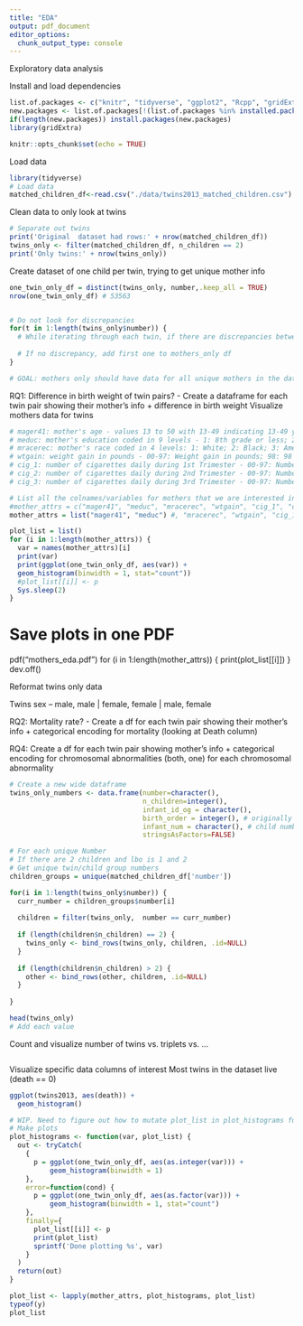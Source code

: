 ```yaml
---
title: "EDA"
output: pdf_document
editor_options: 
  chunk_output_type: console
---
```


Exploratory data analysis

Install and load dependencies
```r
list.of.packages <- c("knitr", "tidyverse", "ggplot2", "Rcpp", "gridExtra")
new.packages <- list.of.packages[!(list.of.packages %in% installed.packages()[,"Package"])]
if(length(new.packages)) install.packages(new.packages)
library(gridExtra)
```

```r
knitr::opts_chunk$set(echo = TRUE)
```

Load data
```r
library(tidyverse)
# Load data
matched_children_df<-read.csv("./data/twins2013_matched_children.csv")
```

Clean data to only look at twins
```r
# Separate out twins
print('Original  dataset had rows:' + nrow(matched_children_df))
twins_only <- filter(matched_children_df, n_children == 2)
print('Only twins:' + nrow(twins_only))
```

Create dataset of one child per twin, trying to get unique mother info
```r
one_twin_only_df = distinct(twins_only, number,.keep_all = TRUE)
nrow(one_twin_only_df) # 53563


# Do not look for discrepancies
for(t in 1:length(twins_only$number)) {
  # While iterating through each twin, if there are discrepancies between mothers data, random choose which row of data to use
  
  # If no discrepancy, add first one to mothers_only df
}

# GOAL: mothers only should have data for all unique mothers in the dataset, easy for us to create bar charts giving an overview of the mothers health
```

RQ1: Difference in birth weight of twin pairs? - Create a dataframe for each twin pair showing their mother's info + difference in birth weight
Visualize mothers data for twins
```r
# mager41: mother's age - values 13 to 50 with 13-49 indicating 13-49 years old, 50 indicating 50-64 years old
# meduc: mother's education coded in 9 levels - 1: 8th grade or less; 2: 9th through 12th grade with no diploma; 3: High school graduate or GED completed; 4: Some college credit, but not a degree; 5: Associate degree (AA,AS); 6: Bachelor’s degree (BA, AB, BS); 7: Master’s degree (MA, MS, MEng, MEd, MSW, MBA); 8: Doctorate (PhD, EdD) or Professional Degree (MD, DDS, DVM, LLB, JD); 9: Unknown
# mracerec: mother's race coded in 4 levels: 1: White; 2: Black; 3: American Indian / Alaskan Native; 4: Asian / Pacific Islander
# wtgain: weight gain in pounds - 00-97: Weight gain in pounds; 98: 98 pounds and over; 99: Unknown or not stated
# cig_1: number of cigarettes daily during 1st Trimester - 00-97: Number of cigarettes daily; 98: 98 or more cigarettes daily; 99: Unknown or not stated   
# cig_2: number of cigarettes daily during 2nd Trimester - 00-97: Number of cigarettes daily; 98: 98 or more cigarettes daily; 99: Unknown or not stated
# cig_3: number of cigarettes daily during 3rd Trimester - 00-97: Number of cigarettes daily; 98: 98 or more cigarettes daily; 99: Unknown or not stated

# List all the colnames/variables for mothers that we are interested in
#mother_attrs = c("mager41", "meduc", "mracerec", "wtgain", "cig_1", "cig_2", "cig_3")
mother_attrs = list("mager41", "meduc") #, "mracerec", "wtgain", "cig_1", "cig_2", "cig_3")

plot_list = list()
for (i in 1:length(mother_attrs)) {
  var = names(mother_attrs)[i]
  print(var)
  print(ggplot(one_twin_only_df, aes(var)) +
  geom_histogram(binwidth = 1, stat="count"))
  #plot_list[[i]] <- p
  Sys.sleep(2)
}


```

# Save plots in one PDF
pdf("mothers_eda.pdf")
for (i in 1:length(mother_attrs)) {
    print(plot_list[[i]])
}
dev.off()

  
Reformat twins only data

Twins sex -- male, male | female, female | male, female

RQ2: Mortality rate? - Create  a df for each twin pair showing their mother's info + categorical encoding for mortality (looking at Death column)

RQ4: Create a df for each twin pair showing mother's info + categorical encoding for chromosomal abnormalities (both, one) for each chromosomal abnormality


```r
# Create a new wide dataframe
twins_only_numbers <- data.frame(number=character(),
                                 n_children=integer(),
                                 infant_id_og = character(), 
                                 birth_order = integer(), # originally called "lbo"
                                 infant_num = character(), # child number we create
                                 stringsAsFactors=FALSE) 

# For each unique Number
# If there are 2 children and lbo is 1 and 2
# Get unique twin/child group numbers
children_groups = unique(matched_children_df['number'])

for(i in 1:length(twins_only$number)) {
  curr_number = children_groups$number[i]
  
  children = filter(twins_only,  number == curr_number)
  
  if (length(children$n_children) == 2) {
    twins_only <- bind_rows(twins_only, children, .id=NULL)
  }
  
  if (length(children$n_children) > 2) {
    other <- bind_rows(other, children, .id=NULL)
  }
    
}

head(twins_only)
# Add each value 
```



Count and visualize number of twins vs. triplets vs. ...
```r

```

Visualize specific data columns of interest
Most twins in the dataset live (death == 0)
```r
ggplot(twins2013, aes(death)) +
  geom_histogram()
```

```r
# WIP. Need to figure out how to mutate plot_list in plot_histograms function
# Make plots
plot_histograms <- function(var, plot_list) {
  out <- tryCatch(
    {
      p = ggplot(one_twin_only_df, aes(as.integer(var))) +
          geom_histogram(binwidth = 1)
    },
    error=function(cond) {
      p = ggplot(one_twin_only_df, aes(as.factor(var))) +
          geom_histogram(binwidth = 1, stat="count")
    },
    finally={
      plot_list[[i]] <- p
      print(plot_list)
      sprintf('Done plotting %s', var)
    }
  )
  return(out)
}

plot_list <- lapply(mother_attrs, plot_histograms, plot_list)
typeof(y)
plot_list
```
